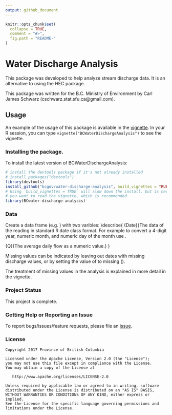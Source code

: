 ```yaml
---
output: github_document
---
```


<!-- README.md is generated from README.Rmd. Please edit the README.Rmd file -->

```r
knitr::opts_chunk$set(
  collapse = TRUE,
  comment = "#>",
  fig.path = "README-"
)
```

# Water Discharge Analysis

This package was developed to help analyze stream discharge data. 
It is an alternative to using the HEC package.

This package was written for the B.C. Ministry of Environment
by Carl James Schwarz (cschwarz.stat.sfu.ca@gmail.com).


## Usage
An example of the usage of this package is available
in the [vignette](https://htmlpreview.github.com/?https://github.com/bcgov/wwater-discharge-analysis/master/inst/doc/example-analysis.html). In your R session, you can type `vignette("BCWaterDischargeAnalysis")` to see the vignette.



### Installing the package.

To install the latest version of BCWaterDischargeAnalysis:

```r
# install the devtools package if it's not already installed
# install.packages("devtools")
library(devtools)
install_github("bcgov/water-discharge-analysis", build_vignettes = TRUE)
# Using `build_vignettes = TRUE` will slow down the install, but is necessary if 
# you want to read the vignette, which is recommended
library(BCwater-discharge-analysis)
```


### Data
Create a data frame (e.g. \code{df}) with two varibles:
\describe{
\item{Date}{The data of the reading in standard R date class format. 
For example to convert a 4-digit year, numeric month, and numeric day of the
month use \code{as.Date{paste(df$Year,'-',df$Month,'-',df$Day,sep="")}}.
\item {Q}{The average daily flow as a numeric value.}
}

Missing values can be indicated by leaving out dates with missing
discharge values, or by setting the value of \code{Q} to missing (\code{NA}).

The treatment of missing values in the analysis is explained in more
detail in the vignette.




### Project Status
This project is complete.

### Getting Help or Reporting an Issue

To report bugs/issues/feature requests, please file an [issue](https://github.com/bcgov/<repo-name>/issues/).

### License

    Copyright 2017 Province of British Columbia

    Licensed under the Apache License, Version 2.0 (the "License");
    you may not use this file except in compliance with the License.
    You may obtain a copy of the License at 

       http://www.apache.org/licenses/LICENSE-2.0

    Unless required by applicable law or agreed to in writing, software
    distributed under the License is distributed on an "AS IS" BASIS,
    WITHOUT WARRANTIES OR CONDITIONS OF ANY KIND, either express or implied.
    See the License for the specific language governing permissions and
    limitations under the License.



